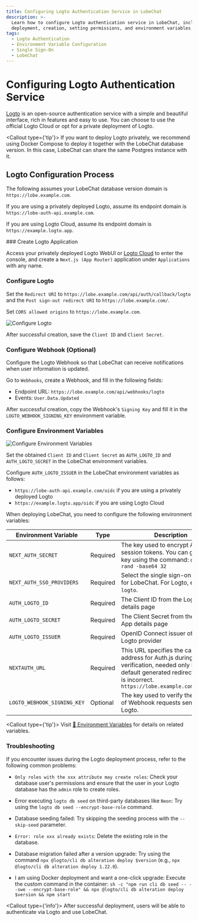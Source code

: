 ```yaml
---
title: Configuring Logto Authentication Service in LobeChat
description: >-
  Learn how to configure Logto authentication service in LobeChat, including
  deployment, creation, setting permissions, and environment variables.
tags:
  - Logto Authentication
  - Environment Variable Configuration
  - Single Sign-On
  - LobeChat
---
```


# Configuring Logto Authentication Service

[Logto](https://github.com/logto-io/logto) is an open-source authentication service with a simple and beautiful interface, rich in features and easy to use. You can choose to use the official Logto Cloud or opt for a private deployment of Logto.

<Callout type={'tip'}>
  If you want to deploy Logto privately, we recommend using Docker Compose to deploy it together
  with the LobeChat database version. In this case, LobeChat can share the same Postgres instance
  with it.
</Callout>

## Logto Configuration Process

The following assumes your LobeChat database version domain is `https://lobe.example.com`.

If you are using a privately deployed Logto, assume its endpoint domain is `https://lobe-auth-api.example.com`.

If you are using Logto Cloud, assume its endpoint domain is `https://example.logto.app`.

<Steps>
  ### Create Logto Application

  Access your privately deployed Logto WebUI or [Logto Cloud](http://cloud.logto.io/) to enter the console, and create a `Next.js (App Router)` application under `Applications` with any name.

  ### Configure Logto

  Set the `Redirect URI` to `https://lobe.example.com/api/auth/callback/logto` and the `Post sign-out redirect URI` to `https://lobe.example.com/`.

  Set `CORS allowed origins` to `https://lobe.example.com`.

  <Image alt="Configure Logto" inStep src="https://github.com/user-attachments/assets/5b816379-c07b-40ea-bde4-df16e2e4e523" />

  After successful creation, save the `Client ID` and `Client Secret`.

  ### Configure Webhook (Optional)

  Configure the Logto Webhook so that LobeChat can receive notifications when user information is updated.

  Go to `Webhooks`, create a Webhook, and fill in the following fields:

  - Endpoint URL: `https://lobe.example.com/api/webhooks/logto`
  - Events: `User.Data.Updated`

  After successful creation, copy the Webhook's `Signing Key` and fill it in the `LOGTO_WEBHOOK_SIGNING_KEY` environment variable.

  ### Configure Environment Variables

  <Image alt="Configure Environment Variables" inStep src="https://github.com/user-attachments/assets/15af6d94-af4f-4aa9-bbab-7a46e9f9e837" />

  Set the obtained `Client ID` and `Client Secret` as `AUTH_LOGTO_ID` and `AUTH_LOGTO_SECRET` in the LobeChat environment variables.

  Configure `AUTH_LOGTO_ISSUER` in the LobeChat environment variables as follows:

  - `https://lobe-auth-api.example.com/oidc` if you are using a privately deployed Logto
  - `https://example.logto.app/oidc` if you are using Logto Cloud

  When deploying LobeChat, you need to configure the following environment variables:

  | Environment Variable        | Type     | Description                                                                                                                                                                            |
  | --------------------------- | -------- | -------------------------------------------------------------------------------------------------------------------------------------------------------------------------------------- |
  | `NEXT_AUTH_SECRET`          | Required | The key used to encrypt Auth.js session tokens. You can generate a key using the command: `openssl rand -base64 32`                                                                    |
  | `NEXT_AUTH_SSO_PROVIDERS`   | Required | Select the single sign-on provider for LobeChat. For Logto, enter `logto`.                                                                                                             |
  | `AUTH_LOGTO_ID`             | Required | The Client ID from the Logto App details page                                                                                                                                          |
  | `AUTH_LOGTO_SECRET`         | Required | The Client Secret from the Logto App details page                                                                                                                                      |
  | `AUTH_LOGTO_ISSUER`         | Required | OpenID Connect issuer of the Logto provider                                                                                                                                            |
  | `NEXTAUTH_URL`              | Required | This URL specifies the callback address for Auth.js during OAuth verification, needed only if the default generated redirect address is incorrect. `https://lobe.example.com/api/auth` |
  | `LOGTO_WEBHOOK_SIGNING_KEY` | Optional | The key used to verify the legality of Webhook requests sent by Logto.                                                                                                                 |

  <Callout type={'tip'}>
    Visit [📘 Environment Variables](/docs/self-hosting/environment-variables/auth#logto) for details on related variables.
  </Callout>
</Steps>

### Troubleshooting

If you encounter issues during the Logto deployment process, refer to the following common problems:

- `Only roles with the xxx attribute may create roles`:
  Check your database user's permissions and ensure that the user in your Logto database has the `admin` role to create roles.

- Error executing `logto db seed` on third-party databases like `Neon`:
  Try using the `logto db seed --encrypt-base-role` command.

- Database seeding failed:
  Try skipping the seeding process with the `--skip-seed` parameter.

- `Error: role xxx already exists`:
  Delete the existing role in the database.

- Database migration failed after a version upgrade:
  Try using the command `npx @logto/cli db alteration deploy $version` (e.g., `npx @logto/cli db alteration deploy 1.22.0`).

- I am using Docker deployment and want a one-click upgrade:
  Execute the custom command in the container: `sh -c "npm run cli db seed -- --swe --encrypt-base-role" && npx @logto/cli db alteration deploy $version && npm start`

<Callout type={'info'}>
  After successful deployment, users will be able to authenticate via Logto and use LobeChat.
</Callout>
